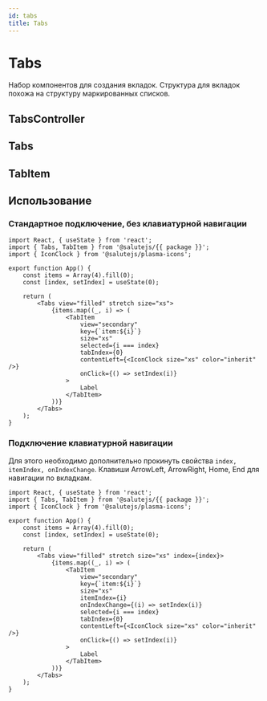 ```yaml
---
id: tabs
title: Tabs
---
```



# Tabs
Набор компонентов для создания вкладок.
Структура для вкладок похожа на структуру маркированных списков.

## TabsController

<Description name="TabsController" />
<PropsTable name="TabsController" />

## Tabs

<Description name="Tabs" />
<PropsTable name="Tabs" />

## TabItem

<Description name="TabItem" />
<PropsTable name="TabItem" />


## Использование

### Стандартное подключение, без клавиатурной навигации

```tsx live
import React, { useState } from 'react';
import { Tabs, TabItem } from '@salutejs/{{ package }}';
import { IconClock } from '@salutejs/plasma-icons';

export function App() {
    const items = Array(4).fill(0);
    const [index, setIndex] = useState(0);

    return (
        <Tabs view="filled" stretch size="xs">
            {items.map((_, i) => (
                <TabItem
                    view="secondary"
                    key={`item:${i}`}
                    size="xs"
                    selected={i === index}
                    tabIndex={0}
                    contentLeft={<IconClock size="xs" color="inherit" />}
                    onClick={() => setIndex(i)}
                >
                    Label
                </TabItem>
            ))}
        </Tabs>
    );
}
```

### Подключение клавиатурной навигации
Для этого необходимо дополнительно прокинуть свойства `index, itemIndex, onIndexChange`.
Клавиши ArrowLeft, ArrowRight, Home, End для навигации по вкладкам.

```tsx live
import React, { useState } from 'react';
import { Tabs, TabItem } from '@salutejs/{{ package }}';
import { IconClock } from '@salutejs/plasma-icons';

export function App() {
    const items = Array(4).fill(0);
    const [index, setIndex] = useState(0);

    return (
        <Tabs view="filled" stretch size="xs" index={index}>
            {items.map((_, i) => (
                <TabItem
                    view="secondary"
                    key={`item:${i}`}
                    size="xs"
                    itemIndex={i}
                    onIndexChange={(i) => setIndex(i)}
                    selected={i === index}
                    tabIndex={0}
                    contentLeft={<IconClock size="xs" color="inherit" />}
                    onClick={() => setIndex(i)}
                >
                    Label
                </TabItem>
            ))}
        </Tabs>
    );
}
```
